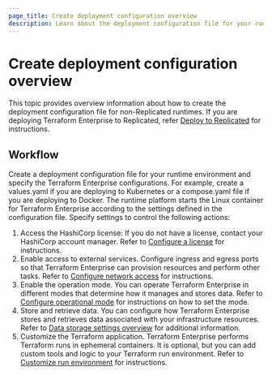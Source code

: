 ```yaml
---
page_title: Create deployment configuration overview
description: Learn about the deployment configuration file for your runtime environment 
---
```


# Create deployment configuration overview

This topic provides overview information about how to create the deployment configuration file for non-Replicated runtimes. If you are deploying Terraform Enterprise to Replicated, refer [Deploy to Replicated](//terraform/enterprise/deploy/replicated) for instructions.

## Workflow

Create a deployment configuration file for your runtime environment and specify the Terraform Enterprise configurations. For example, create a values.yaml if you are deploying to Kubernetes or a compose.yaml file if you are deploying to Docker. The runtime platform starts the Linux container for Terraform Enterprise according to the settings defined in the configuration file. Specify settings to control the following actions:

1. Access the HashiCorp license: If you do not have a license, contact your HashiCorp account manager. Refer to [Configure a license](/terraform/enterprise/deploy/configuration/license) for instructions.
1. Enable access to external services. Configure ingress and egress ports so that Terraform Enterprise can provision resources and perform other tasks. Refer to [Configure network access](/terraform/enterprise/deploy/configuration/network) for instructions.
1. Enable the operation mode. You can operate Terraform Enterprise in different modes that determine how it manages and stores data. Refer to [Configure operational mode](/terraform/enterprise/deploy/configuration/storage/configure-mode) for instructions on how to set the mode.
1. Store and retrieve data. You can configure how Terraform Enterprise stores and retrieves data associated with your infrastructure resources. Refer to [Data storage settings overview](/terraform/enterprise/deploy/configuration/storage/) for additional information.
1. Customize the Terraform application. Terraform Enterprise performs Terraform runs in ephemeral containers. It is optional, but you can add custom tools and logic to your Terraform run environment. Refer to [Customize run environment](/terraform/enterprise/deploy/custom-image) for instructions.  
